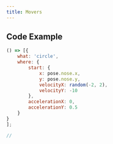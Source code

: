 ```yaml
---
title: Movers
---
```



## Code Example

```js
() => [{
    what: 'circle',
    where: {
        start: {
            x: pose.nose.x,
            y: pose.nose.y,
            velocityX: random(-2, 2),
            velocityY: -10
        },
        accelerationX: 0,
        accelerationY: 0.5
    }
}
];

//

```
